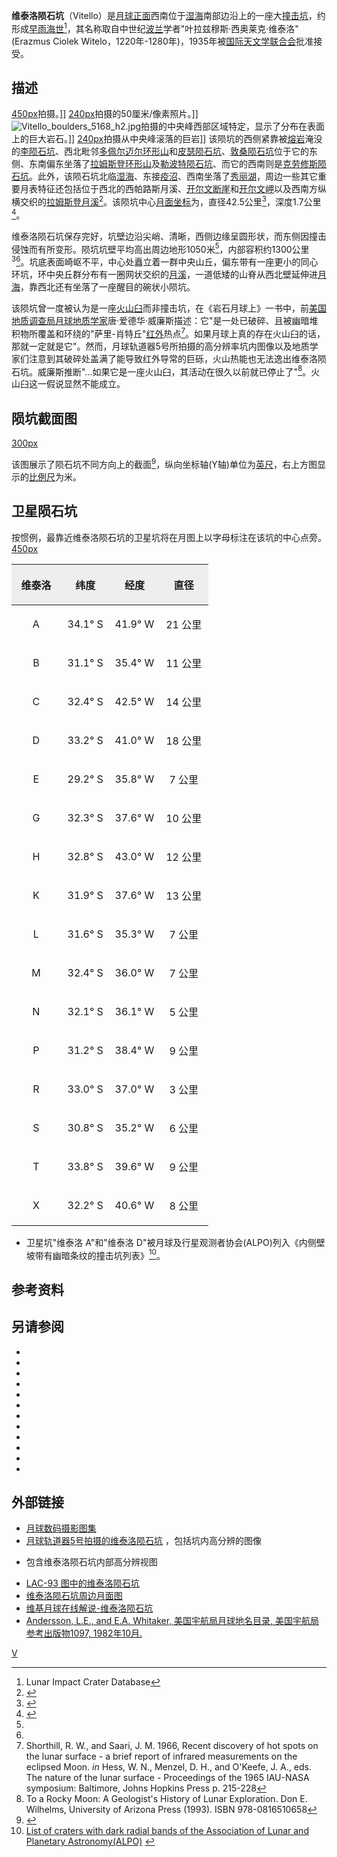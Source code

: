 {{lunar crater data|
 image=Normal Vitello LO-IV-142H LTVT.jpg|240px|
 caption=[[月球轨道器4号|月球轨道器4号]]拍摄的图像|
 latitude=30.42|
 N_or_S=S|
 longitude=37.55|
 E_or_W=W|
 diameter=42.5公里|
 depth=1.7公里|
 colong=37|
 eponym= 叶拉兹穆斯·西·维泰洛}}
'''维泰洛陨石坑'''（Vitello）是[[月球正面|月球正面]]西南位于[[湿海|湿海]]南部边沿上的一座大[[撞击坑|撞击坑]]，约形成[[早雨海世|早雨海世]]<ref name=LICD>Lunar Impact Crater Database</ref>，其名称取自中世纪[[波兰|波兰]]学者"叶拉兹穆斯·西奥莱克·维泰洛"(Erazmus Ciolek Witelo，1220年-1280年)，1935年被[[国际天文学联合会|国际天文学联合会]]批准接受。

==描述== 
[[image:Doppelmayer_-_LROC_-_WAC.JPG|450px]]拍摄。]]
[[image:Vitello_M135433752L.png|240px]]拍摄的50厘米/像素照片。]]
[[Image:Vitello_boulders_5168_h2.jpg|thumb]]拍摄的中央峰西部区域特定，显示了分布在表面上的巨大岩石。]]
[[image:Lo5_h168_2.gif|240px]]拍摄从中央峰滚落的巨岩]]
该陨坑的西侧紧靠被[[熔岩|熔岩]]淹没的[[李陨石坑|李陨石坑]]、西北毗邻[[多佩尔迈尔环形山|多佩尔迈尔环形山]]和[[皮瑟陨石坑|皮瑟陨石坑]]、[[敦桑陨石坑|敦桑陨石坑]]位于它的东侧、东南偏东坐落了[[冉士登_(坑)|拉姆斯登环形山]]及[[勒波特_(坑)|勒波特陨石坑]]、而它的西南则是[[克劳修斯陨石坑|克劳修斯陨石坑]]。此外，该陨石坑北临[[湿海|湿海]]、东接[[疫沼|疫沼]]、西南坐落了[[秀丽湖|秀丽湖]]，周边一些其它重要月表特征还包括位于西北的西帕路斯月溪、[[开尔文断崖|开尔文断崖]]和[[开尔文岬|开尔文岬]]以及西南方纵横交织的[[拉姆斯登月溪|拉姆斯登月溪]]<ref>{{Cite web |url=http://planetarynames.wr.usgs.gov/images/Lunar/lac_93_wac.pdf |title=Crater Vitello on LAC-93 map. |accessdate=2016-10-16 |archive-date=2018-08-05 |archive-url=https://web.archive.org/web/20180805233852/https://planetarynames.wr.usgs.gov/images/Lunar/lac_93_wac.pdf |dead-url=no }}</ref>。该陨坑中心[[月面坐标|月面坐标]]为{{Coord|30.42|S|37.55|W|globe:Moon|nogoogle=1|noosm=1}}，直径42.5公里<ref name="IAU">{{Cite web |url=http://planetarynames.wr.usgs.gov/Feature/6412 |title=Directory of the International Astronomical Union |access-date=2016-10-16 |archive-date=2019-10-01 |archive-url=https://web.archive.org/web/20191001123344/https://planetarynames.wr.usgs.gov/Feature/6412 |dead-url=no }}</ref>，深度1.7公里<ref>{{Cite web |url=http://fisherka.csolutionshosting.net/astronote/plan/craterdepth/html/CraterDepthFeatureNameWestfall.html |title=John E. Westfall's Atlas of the Lunar Terminator, Cambridge Univ. Press (2000) |accessdate=2016-10-16 |archive-date=2014-12-18 |archive-url=https://archive.today/20141218234310/http://fisherka.csolutionshosting.net/astronote/plan/craterdepth/html/CraterDepthFeatureNameWestfall.html |dead-url=yes }}</ref>。

维泰洛陨石坑保存完好，坑壁边沿尖峭、清晰，西侧边缘呈圆形状，而东侧因撞击侵蚀而有所变形。陨坑坑壁平均高出周边地形1050米<ref name="LICD"/>，内部容积约1300公里<sup>3</sup><ref name="LICD"/>。坑底表面崎岖不平，中心处矗立着一群中央山丘，偏东带有一座更小的同心环坑，环中央丘群分布有一圈网状交织的[[月溪|月溪]]，一道低矮的山脊从西北壁延伸进[[月海|月海]]，靠西北还有坐落了一座醒目的碗状小陨坑。

该陨坑曾一度被认为是一座[[破火山口|火山臼]]而非撞击坑，在《岩石月球上》一书中，前[[美国地质调查局|美国地质调查局]][[月球|月球]][[地质学家|地质学家]]唐·爱德华·威廉斯描述：它"是一处已破碎、且被幽暗堆积物所覆盖和环绕的"萨里-肖特丘"[[红外|红外]]热点<ref>Shorthill, R. W., and Saari, J. M. 1966, Recent discovery of hot spots on the lunar surface - a brief report of infrared measurements on the eclipsed Moon. ''in'' Hess, W. N., Menzel, D. H., and O'Keefe, J. A., eds. The nature of the lunar surface - Proceedings of the 1965 IAU-NASA symposium: Baltimore, Johns Hopkins Press p. 215-228</ref>。如果月球上真的存在火山臼的话，那就一定就是它"。然而，月球轨道器5号所拍摄的高分辨率坑内图像以及地质学家们注意到其破碎处盖满了能导致红外导常的巨砾，火山热能也无法逸出维泰洛陨石坑。威廉斯推断"...如果它是一座火山臼，其活动在很久以前就已停止了"<ref>To a Rocky Moon: A Geologist's History of Lunar Exploration.  Don E. Wilhelms, University of Arizona Press (1993). ISBN 978-0816510658</ref>。火山臼这一假说显然不能成立。

==陨坑截面图==
[[image:Vitello_crater_cross_section.jpg|300px]]

该图展示了陨石坑不同方向上的截面<ref>{{Cite web |url=http://ntrs.nasa.gov/archive/nasa/casi.ntrs.nasa.gov/19660012493_1966012493.pdf |title=Catalogue of lunar craters cross sections I Craters with peaks by Gerald S. Hawkins, William H. Zack and Stephen M. Saslow |accessdate=2016-10-16 |archive-date=2013-11-05 |archive-url=https://web.archive.org/web/20131105120354/http://ntrs.nasa.gov/archive/nasa/casi.ntrs.nasa.gov/19660012493_1966012493.pdf |dead-url=no }}</ref>，纵向坐标轴(Y轴)单位为[[英尺|英尺]]，右上方图显示的[[比例尺|比例尺]]为米。
 
==卫星陨石坑==
按惯例，最靠近维泰洛陨石坑的卫星坑将在月图上以字母标注在该坑的中心点旁。
[[image:Vitello_sattelite_craters_map.jpg|450px]]

{| class="wikitable"
!width="25%" style="background:#eeeeee;" |维泰洛
!width="25%" style="background:#eeeeee;" |纬度
!width="25%" style="background:#eeeeee;" |经度
!width="25%" style="background:#eeeeee;" |直径
|-
|align="center"|A
|align="center"|34.1° S
|align="center"|41.9° W
|align="center"|21 公里
|-
|align="center"|B
|align="center"|31.1° S
|align="center"|35.4° W
|align="center"|11 公里
|-
|align="center"|C
|align="center"|32.4° S
|align="center"|42.5° W
|align="center"|14 公里
|-
|align="center"|D
|align="center"|33.2° S
|align="center"|41.0° W
|align="center"|18 公里
|-
|align="center"|E
|align="center"|29.2° S
|align="center"|35.8° W
|align="center"|7 公里
|-
|align="center"|G
|align="center"|32.3° S
|align="center"|37.6° W
|align="center"|10 公里
|-
|align="center"|H
|align="center"|32.8° S
|align="center"|43.0° W
|align="center"|12 公里
|-
|align="center"|K
|align="center"|31.9° S
|align="center"|37.6° W
|align="center"|13 公里
|-
|align="center"|L
|align="center"|31.6° S
|align="center"|35.3° W
|align="center"|7 公里
|-
|align="center"|M
|align="center"|32.4° S
|align="center"|36.0° W
|align="center"|7 公里
|-
|align="center"|N
|align="center"|32.1° S
|align="center"|36.1° W
|align="center"|5 公里
|-
|align="center"|P
|align="center"|31.2° S
|align="center"|38.4° W
|align="center"|9 公里
|-
|align="center"|R
|align="center"|33.0° S
|align="center"|37.0° W
|align="center"|3 公里
|-
|align="center"|S
|align="center"|30.8° S
|align="center"|35.2° W
|align="center"|6 公里
|-
|align="center"|T
|align="center"|33.8° S
|align="center"|39.6° W
|align="center"|9 公里
|-
|align="center"|X
|align="center"|32.2° S
|align="center"|40.6° W
|align="center"|8 公里
|}{{clear}}
* 卫星坑"维泰洛 A"和"维泰洛 D"被月球及行星观测者协会(ALPO)列入《内侧壁坡带有幽暗条纹的撞击坑列表》<ref>[http://www.zone-vx.com/alpo-bcp-longlist.pdf List of craters with dark radial bands of the Association of Lunar and Planetary Astronomy(ALPO)] {{webarchive|url=https://web.archive.org/web/20131203025135/http://www.zone-vx.com/alpo-bcp-longlist.pdf |date=2013-12-03 }}</ref>。

==参考资料==
{{Reflist}}

==另请参阅==
* {{cite book
  | last1 = Andersson
  | first1 = L. E.
  | last2 = Whitaker
  | first2 = E. A.
  | authorlink2 = Ewen Whitaker
  | date = 1982
  | title = [[NASA|NASA]] Catalogue of Lunar Nomenclature
  | publisher = NASA RP-1097
  | ref = harv
  }}
* {{cite web
  | last = Blue
  | first = Jennifer
  | date = July 25, 2007
  | title = Gazetteer of Planetary Nomenclature
  | publisher = [[United_States_Geological_Survey|USGS]]
  | url = http://planetarynames.wr.usgs.gov/
  | accessdate = 2007-08-05
  | ref = harv
  | archive-date = 2019-12-13
  | archive-url = https://web.archive.org/web/20191213141228/https://planetarynames.wr.usgs.gov/
  | dead-url = no
  }}
* {{cite book
  | last1 = Bussey
  | first1 = B.
  | authorlink1 = Ben Bussey
  | last2 = Spudis
  | first2 = P.
  | authorlink2 = Paul Spudis
  | date = 2004
  | title = The Clementine Atlas of the Moon
  | publisher = Cambridge University Press
  | location = New York
  | isbn = 978-0-521-81528-4
  | ref = harv
  }}
* {{cite book
  | last1 = Cocks
  | first1 = Elijah E.
  | last2 = Cocks
  | first2 = Josiah C.
  | date = 1995
  | title = Who's Who on the Moon: A Biographical Dictionary of Lunar Nomenclature
  | url = https://archive.org/details/isbn_9780936389271
  | publisher = Tudor Publishers
  | isbn = 978-0-936389-27-1
  | ref = harv
  }}
* {{cite web
  | last = McDowell
  | first = Jonathan
  | date = July 15, 2007
  | url = http://host.planet4589.org/astro/lunar/
  | title = Lunar Nomenclature
  | publisher = Jonathan's Space Report
  | accessdate = 2007-10-24
  | ref = harv
  | archive-date = 2019-06-21
  | archive-url = https://web.archive.org/web/20190621012337/http://host.planet4589.org/astro/lunar/
  | dead-url = no
  }}
* {{cite journal| last1 = Menzel| first1 = D. H.| last2 = Minnaert| first2 = M.| last3 = Levin| first3 = B.| last4 = Dollfus| first4 = A.| last5 = Bell| first5 = B.| title = Report on Lunar Nomenclature by the Working Group of Commission 17 of the IAU| doi = 10.1007/BF00171763| journal = Space Science Reviews| volume = 12| issue = 2| pages = 136–186| date = 1971| bibcode = 1971SSRv...12..136M| ref = harv}}
* {{cite book
  | first = Patrick
  | last = Moore
  | authorlink = Patrick Moore
  | date = 2001
  | title = On the Moon
  | url = https://archive.org/details/patrickmooreonmo00patr
  | publisher = Sterling Publishing Co.
  | isbn = 978-0-304-35469-6
  | ref = harv
  }}
* {{cite book
  | first = Fred W.
  | last = Price
  | date = 1988
  | title = The Moon Observer's Handbook
  | publisher = Cambridge University Press
  | isbn = 978-0-521-33500-3
  | ref = harv
  }}
* {{cite book
  | last = Rükl
  | first = Antonín
  | authorlink = Antonín Rükl
  | date = 1990
  | title = Atlas of the Moon
  | publisher = Kalmbach Books
  | isbn = 978-0-913135-17-4
  | ref = harv
  }}
* {{cite book
  | last = Webb
  | first = Rev. T. W.
  | authorlink = Thomas William Webb
  | date = 1962
  | title = Celestial Objects for Common Telescopes
  | url = https://archive.org/details/celestialobjects00webb
  | edition = 6th revised
  | publisher = Dover
  | isbn = 978-0-486-20917-3
  | ref = harv
  }}
* {{cite book
  | first = Ewen A.
  | last = Whitaker
  | authorlink = Ewen Whitaker
  | date = 1999
  | title = Mapping and Naming the Moon
  | publisher = Cambridge University Press
  | isbn = 978-0-521-62248-6
  | ref = harv
  }}
* {{cite book
  | first = Peter T.
  | last = Wlasuk
  | date = 2000
  | title = Observing the Moon
  | publisher = Springer
  | isbn = 978-1-85233-193-1
  | ref = harv
 }}

==外部链接==
* [https://web.archive.org/web/20131212182113/http://www.lpi.usra.edu/resources/lunar_orbiter/bin/srch_nam.shtml?Vitello%7C0 月球数码摄影图集]
* [http://www.lpi.usra.edu/resources/lunarorbiter/frame/?5168 月球轨道器5号拍摄的维泰洛陨石坑] {{Wayback|url=http://www.lpi.usra.edu/resources/lunarorbiter/frame/?5168 |date=20201127015501 }}，包括坑内高分辨的图像
*{{cite web | title=滚落下坡的碎岩流? | work=月球勘测轨道飞行器 | publisher=NASA | date=4 April 2013 | url=http://lroc.sese.asu.edu/posts/397 | access-date=2016-10-16 | archive-date=2020-09-29 | archive-url=https://web.archive.org/web/20200929011229/http://lroc.sese.asu.edu/posts/397 | dead-url=no }} 包含维泰洛陨石坑内部高分辨视图
* [http://www.lpi.usra.edu/resources/mapcatalog/LAC/lac93/ LAC-93 图中的维泰洛陨石坑] {{Wayback|url=http://www.lpi.usra.edu/resources/mapcatalog/LAC/lac93/ |date=20160905061431 }}
* [http://www.lpi.usra.edu/resources/mapcatalog/usgs/I495/ 维泰洛陨石坑周边月面图] {{Wayback|url=http://www.lpi.usra.edu/resources/mapcatalog/usgs/I495/ |date=20160905061416 }}
* [http://the-moon.wikispaces.com/Winkler 维基月球在线解说-维泰洛陨石坑] {{Wayback|url=http://the-moon.wikispaces.com/Winkler |date=20180531121818 }}
* [http://planet4589.org/astro/lunar/RP-1097.pdf Andersson, L.E., and E.A. Whitaker, 美国宇航局月球地名目录, 美国宇航局参考出版物1097, 1982年10月.] {{Wayback|url=http://planet4589.org/astro/lunar/RP-1097.pdf |date=20141006125838 }}

[[Category:月球环形山|V]]
{{月球環形山 (T-Z)}}
